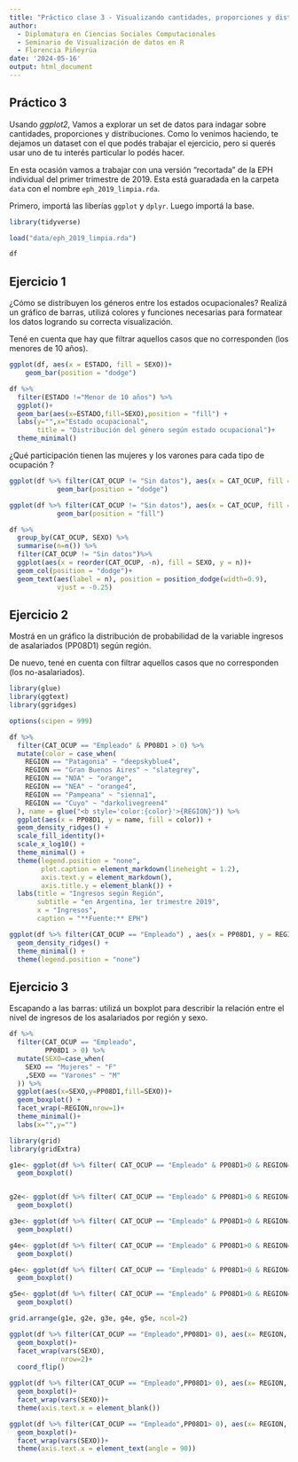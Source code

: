 ---
title: "Práctico clase 3 - Visualizando cantidades, proporciones y distribuciones"
author: 
  - Diplomatura en Ciencias Sociales Computacionales
  - Seminario de Visualización de datos en R
  - Florencia Piñeyrúa 
date: '2024-05-16'
output: html_document
---
## Práctico 3

Usando *ggplot2*, Vamos a explorar un set de datos para indagar sobre cantidades, proporciones y distribuciones. Como lo venimos haciendo, te dejamos un dataset con el que podés trabajar el ejercicio, pero si querés usar uno de tu interés particular lo podés hacer. 

En esta ocasión vamos a trabajar con una versión "recortada" de la EPH individual del primer trimestre de 2019. Esta está guaradada en la carpeta `data` con el nombre `eph_2019_limpia.rda`. 

Primero, importá las liberías `ggplot` y `dplyr`. Luego importá la base. 

```{r}
library(tidyverse)

load("data/eph_2019_limpia.rda")

df
```


## Ejercicio 1

¿Cómo se distribuyen los géneros entre los estados ocupacionales? Realizá un gráfico de barras, utilizá colores y funciones necesarias para formatear los datos logrando su correcta visualización. 

Tené en cuenta que hay que filtrar aquellos casos que no corresponden (los menores de 10 años).

```{r}

ggplot(df, aes(x = ESTADO, fill = SEXO))+
    geom_bar(position = "dodge")

df %>% 
  filter(ESTADO !="Menor de 10 años") %>% 
  ggplot()+
  geom_bar(aes(x=ESTADO,fill=SEXO),position = "fill") +
  labs(y="",x="Estado ocupacional",
       title = "Distribución del género según estado ocupacional")+
  theme_minimal()

```

¿Qué participación tienen las mujeres y los varones para cada tipo de ocupación ?

```{r}

ggplot(df %>% filter(CAT_OCUP != "Sin datos"), aes(x = CAT_OCUP, fill = SEXO))+
            geom_bar(position = "dodge")

ggplot(df %>% filter(CAT_OCUP != "Sin datos"), aes(x = CAT_OCUP, fill = SEXO))+
            geom_bar(position = "fill")

df %>% 
  group_by(CAT_OCUP, SEXO) %>%
  summarise(n=n()) %>%
  filter(CAT_OCUP != "Sin datos")%>%
  ggplot(aes(x = reorder(CAT_OCUP, -n), fill = SEXO, y = n))+
  geom_col(position = "dodge")+
  geom_text(aes(label = n), position = position_dodge(width=0.9),
            vjust = -0.25)
```


## Ejercicio 2

Mostrá en un gráfico la distribución de probabilidad de la variable ingresos de asalariados (PP08D1) según región. 

De nuevo, tené en cuenta con filtrar aquellos casos que no corresponden (los no-asalariados).

```{r}
library(glue)
library(ggtext)
library(ggridges)

options(scipen = 999)

df %>% 
  filter(CAT_OCUP == "Empleado" & PP08D1 > 0) %>% 
  mutate(color = case_when(
    REGION == "Patagonia" ~ "deepskyblue4",
    REGION == "Gran Buenos Aires" ~ "slategrey",
    REGION == "NOA" ~ "orange",
    REGION == "NEA" ~ "orange4",
    REGION == "Pampeana" ~ "sienna1",
    REGION == "Cuyo" ~ "darkolivegreen4"
  ), name = glue("<b style='color:{color}'>{REGION}")) %>%
  ggplot(aes(x = PP08D1, y = name, fill = color)) +
  geom_density_ridges() +
  scale_fill_identity()+
  scale_x_log10() +
  theme_minimal() + 
  theme(legend.position = "none",
        plot.caption = element_markdown(lineheight = 1.2),
        axis.text.y = element_markdown(),
        axis.title.y = element_blank()) +
  labs(title = "Ingresos según Región",
       subtitle = "en Argentina, 1er trimestre 2019",
       x = "Ingresos",
       caption = "**Fuente:** EPH")

ggplot(df %>% filter(CAT_OCUP == "Empleado") , aes(x = PP08D1, y = REGION, fill = REGION)) +
  geom_density_ridges() +
  theme_minimal() + 
  theme(legend.position = "none")

```


## Ejercicio 3

Escapando a las barras: utilizá un boxplot para describir la relación entre el nivel de ingresos de los asalariados por región y sexo. 

```{r}

df %>% 
  filter(CAT_OCUP == "Empleado",
         PP08D1 > 0) %>% 
  mutate(SEXO=case_when(
    SEXO == "Mujeres" ~ "F"
    ,SEXO == "Varones" ~ "M"
  )) %>% 
  ggplot(aes(x=SEXO,y=PP08D1,fill=SEXO))+
  geom_boxplot() +
  facet_wrap(~REGION,nrow=1)+
  theme_minimal()+
  labs(x="",y="")

```
```{r}
library(grid)
library(gridExtra)

g1e<- ggplot(df %>% filter( CAT_OCUP == "Empleado" & PP08D1>0 & REGION=="Patagonia"), aes(x = SEXO, y = PP08D1, fill = SEXO)) +
  geom_boxplot()


g2e<- ggplot(df %>% filter( CAT_OCUP == "Empleado" & PP08D1>0 & REGION=="Gran Buenos Aires"), aes(x = SEXO, y = PP08D1, fill = SEXO)) +
  geom_boxplot()

g3e<- ggplot(df %>% filter( CAT_OCUP == "Empleado" & PP08D1>0 & REGION=="NOA"), aes(x = SEXO, y = PP08D1, fill = SEXO)) +
  geom_boxplot()

g4e<- ggplot(df %>% filter( CAT_OCUP == "Empleado" & PP08D1>0 & REGION=="NEA"), aes(x = SEXO, y = PP08D1, fill = SEXO)) +
  geom_boxplot()

g4e<- ggplot(df %>% filter( CAT_OCUP == "Empleado" & PP08D1>0 & REGION=="Pampeana"), aes(x = SEXO, y = PP08D1, fill = SEXO)) +
  geom_boxplot()

g5e<- ggplot(df %>% filter( CAT_OCUP == "Empleado" & PP08D1>0 & REGION=="Cuyo"), aes(x = SEXO, y = PP08D1, fill = SEXO)) +
  geom_boxplot()

grid.arrange(g1e, g2e, g3e, g4e, g5e, ncol=2)
```
```{r}
ggplot(df %>% filter(CAT_OCUP == "Empleado",PP08D1> 0), aes(x= REGION, y = PP08D1, fill= REGION))+
  geom_boxplot()+
  facet_wrap(vars(SEXO),
             nrow=2)+
  coord_flip()

ggplot(df %>% filter(CAT_OCUP == "Empleado",PP08D1> 0), aes(x= REGION, y = PP08D1, fill= REGION))+
  geom_boxplot()+
  facet_wrap(vars(SEXO))+
  theme(axis.text.x = element_blank())

ggplot(df %>% filter(CAT_OCUP == "Empleado",PP08D1> 0), aes(x= REGION, y = PP08D1))+
  geom_boxplot()+
  facet_wrap(vars(SEXO))+
  theme(axis.text.x = element_text(angle = 90))

```

